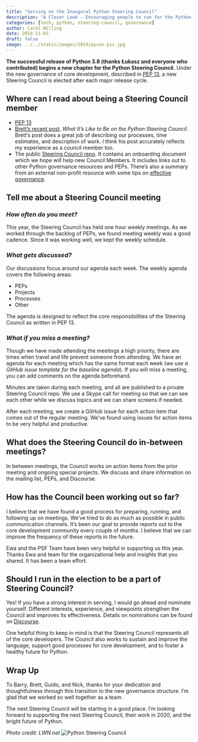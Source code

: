 ```yaml
---
title: "Serving on the Inaugural Python Steering Council"
description: "A Closer Look – Encouraging people to run for the Python Steering Council and offer insight on being a Steering Council member."
categories: [tech, python, steering-council, governance]
author: Carol Willing
date: 2019-11-02
draft: false
image: ../../static/images/2019/pycon-psc.jpg
---
```


**The successful release of Python 3.8 (thanks Łukasz and everyone who contributed) begins a new chapter for the Python Steering Council.** Under the new governance of core development, described in
[PEP 13](https://www.python.org/dev/peps/pep-0013/#electing-the-council), a new Steering
Council is elected after each major release cycle.

<!-- more -->

## Where can I read about being a Steering Council member

- [PEP 13](https://www.python.org/dev/peps/pep-0013)
- [Brett's recent post](https://snarky.ca/what-its-like-to-be-on-the-python-steering-council/),
  _What It's Like to Be on the Python Steering Council_. Brett's post does a great job of describing our processes,
  time estimates, and description of work. I think his post accurately reflects my experience as a council member too.
- The public [Steering Council repo](https://github.com/python/steering-council#steering-council). It contains an
  onboarding document which we hope will help new Council Members. It includes links out to other Python governance
  resources and PEPs. There's also a summary from an external non-profit resource with some tips on
  [effective governance](https://github.com/python/steering-council/blob/master/process/best-practices.md).

## Tell me about a Steering Council meeting

### _How often do you meet?_

This year, the Steering Council has held one hour weekly meetings. As we worked through the backlog of PEPs, we
found meeting weekly was a good cadence. Since it was working well, we kept the weekly schedule.

### _What gets discussed?_

Our discussions focus around our agenda each week. The weekly agenda covers the following areas:

- PEPs
- Projects
- Processes
- Other

The agenda is designed to reflect the core responsibilities of the Steering Council as written in PEP 13.

### _What if you miss a meeting?_

Though we have made attending the meetings a high priority, there are times when travel and life prevent someone from
attending. We have an agenda for each meeting which has the same format each week (_we use a GitHub issue template for
the baseline agenda_). If you will miss a meeting, you can add comments on the agenda beforehand.

Minutes are taken during each meeting, and all are published to a private Steering Council repo. We use a Skype call
for meeting so that we can see each other while we discuss topics and we can share screens if needed.

After each meeting, we create a GitHub issue for each action item that comes out of the regular
meeting. We've found using issues for action items to be very helpful and productive.

## What does the Steering Council do in-between meetings?

In between meetings, the Council works on action items from the prior meeting and ongoing special projects. We discuss
and share information on the mailing list, PEPs, and Discourse.

## How has the Council been working out so far?

I believe that we have found a good process for preparing, running, and following up on meetings. We've tried to do as
much as possible in public communication channels. It's been our goal to provide reports out to the core development
community every couple of months. I believe that we can improve the frequency of these reports in the future.

Ewa and the PSF Team have been very helpful in supporting us this year. Thanks Ewa and team for the organizational help
and insights that you shared. It has been a team effort.

## Should I run in the election to be a part of Steering Council?

Yes! If you have a strong interest in serving, I would go ahead and nominate yourself. Different interests,
experience, and viewpoints strengthen the Council and improves its effectiveness. Details on nominations can be
found on [Discourse](https://discuss.python.org/t/about-the-steering-council-nominations-category/2459).

One helpful thing to keep in mind is that the Steering Council represents all of the
core developers. The Council also works to sustain and improve the language, support good
processes for core development, and to foster a healthy future for Python.

## Wrap Up

To Barry, Brett, Guido, and Nick, thanks for your dedication and thoughtfulness through this transition to the new
governance structure. I'm glad that we worked so well together as a team.

The next Steering Council will be starting in a good place. I'm looking forward to supporting the next Steering Council,
their work in 2020, and the bright future of Python.

_Photo credit: LWN.net_
![Python Steering Council](../../static/images/2019/pycon-psc.jpg)
